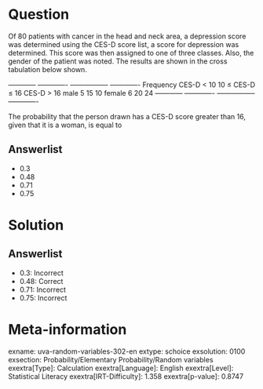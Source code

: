 Question
========

Of 80 patients with cancer in the head and neck area, a depression score was determined using the CES-D score list, a score for depression was determined. This score was then assigned to one of three classes. Also, the gender of the patient was noted. The results are shown in the cross tabulation below shown.

  ------------ ------------- ----------------- ------------- Frequency CES-D \< 10 10 ≤ CES-D ≤ 16 CES-D \> 16 male 5 15 10 female 6 20 24 ------------ ------------- ----------------- -------------

The probability that the person drawn has a CES-D score greater than 16, given that it is a woman, is equal to

Answerlist
----------

* 0.3
* 0.48
* 0.71
* 0.75

Solution
========

Answerlist
----------

* 0.3: Incorrect
* 0.48: Correct
* 0.71: Incorrect
* 0.75: Incorrect

Meta-information
================
exname: uva-random-variables-302-en
extype: schoice
exsolution: 0100
exsection: Probability/Elementary Probability/Random variables
exextra[Type]: Calculation
exextra[Language]: English
exextra[Level]: Statistical Literacy
exextra[IRT-Difficulty]: 1.358
exextra[p-value]: 0.8747
